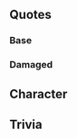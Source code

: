 {{Enemy/Header}}

==Quotes==
===Base===
{{Enemy/Quotes
|Introduction = ワタシハ……。ヤルダケ…ヤッタワ……ッ。…モウ…ッ……。ホウッテ…オイテッ……！
|Introduction/En = I can... do this myself. Just leave me alone!
|Introduction/Note = 

|Attack = オマエガ…シズメェ！
|Attack/En = You, sink!
|Attack/Note = 

|Under Attack = モウ、ホウッテオイテヨ！
|Under Attack/En = Just leave me alone!
|Under Attack/Note = 

|Sunk = ヤルワネ……。デモ、コンナンデ、カッタトオモワナイデ……。ワタシ…シツコイカラ……。シズマナイカラ！
|Sunk/En = Not bad... But this isn't enough to beat me... I'm... stubborn... I won't sink yet!
|Sunk/Note = 
}}

===Damaged===
{{Enemy/Quotes|form = Damaged
|Introduction = ソレデモヤル…トイウ…ノ……ッ？ ……イイワ……。ジャア……
シズメテアゲル…ッ……。アナタタチ…ヲ…ココデッ……！
|Introduction/En = You still want to have a go? ...Fine then. I'll just sink all of you right here!
|Introduction/Note = 

|Attack = ココデ…ゼンメツダ！ オマエラガ！！
|Attack/En = You'll all be wiped out here!!
|Attack/Note = 

|Attack/Debuffed = Barracuda! Shoot!!
|Attack/Debuffed/En = Barracuda! Shoot!!
|Attack/Debuffed/Note = 

|Under Attack = クダラナイ…イラナイノ！
|Under Attack/En = Pathetic... I don't need this!
|Under Attack/Note =

|Under Attack/Debuffed = ウワァ！！ウルサイシッ！
|Under Attack/Debuffed/En = Aaaah!! Annoyances!
|Under Attack/Debuffed/Note = 

|Sunk/Debuffed = ウソ…。コノワタシガ…シズム……？　ナンデ…？　ドウシテ…？　ワタシハシズマナイ…。キエルコトハ…ナイ！　デモ、ナンデワタシハ…カナシイノ？ソウカ。ワタシハ…私の記憶は、キエルコトハ…ない！いつまでも。
|Sunk/Debuffed/En = It can't be... I'm... sinking... How... Why... I won't sink. I won't... disappear! ...But, why do I feel this sadness? I see... My... my memories haven't... disappeared! They never did.
|Sunk/Debuffed/Note = 
}}

==Character==
==Trivia==

{{Enemyshiplist}}
